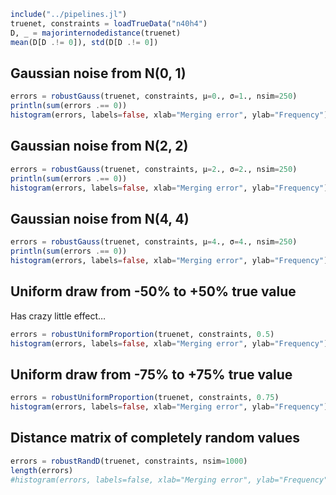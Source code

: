 ```julia
include("../pipelines.jl")
truenet, constraints = loadTrueData("n40h4")
D, _ = majorinternodedistance(truenet)
mean(D[D .!= 0]), std(D[D .!= 0])
```

## Gaussian noise from N(0, 1)

```julia
errors = robustGauss(truenet, constraints, μ=0., σ=1., nsim=250)
println(sum(errors .== 0))
histogram(errors, labels=false, xlab="Merging error", ylab="Frequency")
```

## Gaussian noise from N(2, 2)

```julia
errors = robustGauss(truenet, constraints, μ=2., σ=2., nsim=250)
println(sum(errors .== 0))
histogram(errors, labels=false, xlab="Merging error", ylab="Frequency")
```

## Gaussian noise from N(4, 4)

```julia
errors = robustGauss(truenet, constraints, μ=4., σ=4., nsim=250)
println(sum(errors .== 0))
histogram(errors, labels=false, xlab="Merging error", ylab="Frequency")
```

## Uniform draw from -50% to +50% true value

Has crazy little effect...

```julia
errors = robustUniformProportion(truenet, constraints, 0.5)
histogram(errors, labels=false, xlab="Merging error", ylab="Frequency")
```

## Uniform draw from -75% to +75% true value

```julia
errors = robustUniformProportion(truenet, constraints, 0.75)
histogram(errors, labels=false, xlab="Merging error", ylab="Frequency")
```

## Distance matrix of completely random values

```julia
errors = robustRandD(truenet, constraints, nsim=1000)
length(errors)
#histogram(errors, labels=false, xlab="Merging error", ylab="Frequency")
```